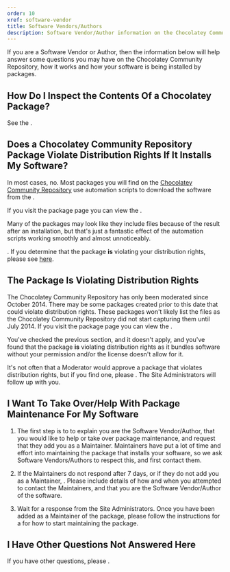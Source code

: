 ```yaml
---
order: 10
xref: software-vendor
title: Software Vendors/Authors
description: Software Vendor/Author information on the Chocolatey Community Repository.
---
```


If you are a Software Vendor or Author, then the information below will help answer some questions you may have on the Chocolatey Community Repository, how it works and how your software is being installed by packages.

## How Do I Inspect the Contents Of a Chocolatey Package?

See the <Xref title="FAQ question" value="ccr-faq" anchor="how-do-i-inspect-the-contents-of-a-chocolatey-package" />.

## Does a Chocolatey Community Repository Package Violate Distribution Rights If It Installs My Software?

In most cases, no. Most packages you will find on the [Chocolatey Community Repository](https://community.chocolatey.org/packages) use automation scripts to download the software from the <Xref title="official distribution point" value="legal" anchor="distributions" />.

If you visit the package page you can view the <Xref title="files included with the package, or download the actual package, to inspect its contents" value="ccr-faq" anchor="how-do-i-inspect-the-contents-of-a-chocolatey-package" />.

Many of the packages may look like they include files because of the result after an installation, but that's just a fantastic effect of the automation scripts working smoothly and almost unnoticeably.

<Xref title="We take distribution rights very seriously" value="legal" anchor="distributions" />. If you determine that the package **is** violating your distribution rights, please see [here](#the-package-is-violating-distribution-rights).

## The Package Is Violating Distribution Rights

<Callout type="info">
    The Chocolatey Community Repository has only been moderated since October 2014. There may be some packages created prior to this date that could violate distribution rights. These packages won't likely list the files as the Chocolatey Community Repository did not start capturing them until July 2014. If you visit the package page you can view the <Xref title="files included with the package, or download the actual package, to inspect its contents" value="ccr-faq" anchor="how-do-i-inspect-the-contents-of-a-chocolatey-package" />.
</Callout>

You've checked the previous section, and it doesn't apply, and you've found that the package **is** violating distribution rights as it bundles software without your permission and/or the license doesn't allow for it.

It's not often that a Moderator would approve a package that violates distribution rights, but if you find one, please <Xref title="fill out and submit the abuse form" value="ccr-faq" anchor="how-to-report-an-abusive-package" />. The Site Administrators will follow up with you.

## I Want To Take Over/Help With Package Maintenance For My Software

1. The first step is to <Xref title="contact the Maintainers" value="ccr-faq" anchor="how-do-i-contact-the-package-maintainers" /> to explain you are the Software Vendor/Author, that you would like to help or take over package maintenance, and request that they add you as a Maintainer. Maintainers have put a lot of time and effort into maintaining the package that installs your software, so we ask Software Vendors/Authors to respect this, and first contact them.

1. If the Maintainers do not respond after 7 days, or if they do not add you as a Maintainer, <Xref title="contact the Site Admins" value="ccr-faq" anchor="how-do-i-contact-the-site-admins" />. Please include details of how and when you attempted to contact the Maintainers, and that you are the Software Vendor/Author of the software.

1. Wait for a response from the Site Administrators. Once you have been added as a Maintainer of the package, please follow the instructions for a <Xref title="Package Maintainer Handover/Switch" value="package-maintainer-handover" /> for how to start maintaining the package.

## I Have Other Questions Not Answered Here

If you have other questions, please <Xref title="contact the Site Admins" value="ccr-faq" anchor="how-do-i-contact-the-site-admins" />.

